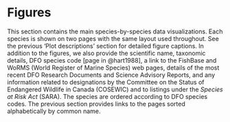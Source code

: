 # Figures {#sec:synopsis-plots}

This section contains the main species-by-species data visualizations. Each
species is shown on two pages with the same layout used throughout. See
the previous 'Plot descriptions' section for detailed figure captions. In addition
to the figures, we also provide the scientific name, taxonomic details, DFO
species code [page in @hart1988], a link to the FishBase and WoRMS (World
Register of Marine Species) web pages, details of the most recent DFO Research
Documents and Science Advisory Reports, and any information related to
designations by the Committee on the Status of Endangered Wildlife in Canada
(COSEWIC) and to listings under the *Species at Risk Act* (SARA). The species are
ordered according to DFO species codes. The previous section
provides links to the pages sorted alphabetically by common name.

\clearpage
